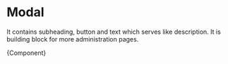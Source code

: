 
<Meta title="Modules/Modal" component={Modal} />

# Modal

It contains subheading, button and text which serves like description. It is building block for more administration pages.


<Canvas>
  <Story
    name="Modal"
    args={{
      subheading: "Support via online chat",
      text: "You need advice as soon as possible? Our customer support is always close to you.",
      buttonText: "Open Chat",
      href: "",
    }}>
    {Component}
  </Story>
</Canvas>
